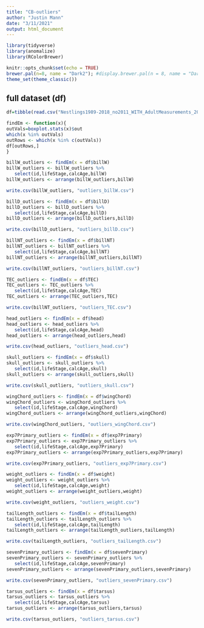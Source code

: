 ```yaml
---
title: "CB-outliers"
author: "Justin Mann"
date: "3/11/2021"
output: html_document
---
```

```r
library(tidyverse)
library(anomalize)
library(RColorBrewer) 
```

```r
knitr::opts_chunk$set(echo = TRUE)
brewer.pal(n=8, name = "Dark2"); #display.brewer.pal(n = 8, name = "Dark2")
theme_set(theme_classic())
```

## full dataset (df)

```r
df=tibble(read.csv("Nestlings1989-2018_no2011_WITH_AdultMeasurements_2001-2015.csv", h=T))
```

```r
findEm <- function(x){
outVals=boxplot.stats(x)$out
which(x %in% outVals)
outRows <- which(x %in% c(outVals))
df[outRows,]
}
```

```r
billW_outliers <- findEm(x = df$billW)
billW_outliers <- billW_outliers %>% 
   select(id,lifeStage,calcAge,billW)
billW_outliers <- arrange(billW_outliers,billW)

write.csv(billW_outliers, "outliers_billW.csv")
```

```r
billD_outliers <- findEm(x = df$billD)
billD_outliers <- billD_outliers %>% 
   select(id,lifeStage,calcAge,billD)
billD_outliers <- arrange(billD_outliers,billD)

write.csv(billD_outliers, "outliers_billD.csv")
```

```r
billNT_outliers <- findEm(x = df$billNT)
billNT_outliers <- billNT_outliers %>% 
   select(id,lifeStage,calcAge,billNT)
billNT_outliers <- arrange(billNT_outliers,billNT)

write.csv(billNT_outliers, "outliers_billNT.csv")
```

```r
TEC_outliers <- findEm(x = df$TEC)
TEC_outliers <- TEC_outliers %>% 
   select(id,lifeStage,calcAge,TEC)
TEC_outliers <- arrange(TEC_outliers,TEC)

write.csv(billNT_outliers, "outliers_TEC.csv")
```

```r
head_outliers <- findEm(x = df$head)
head_outliers <- head_outliers %>% 
   select(id,lifeStage,calcAge,head)
head_outliers <- arrange(head_outliers,head)

write.csv(head_outliers, "outliers_head.csv")
```

```r
skull_outliers <- findEm(x = df$skull)
skull_outliers <- skull_outliers %>% 
   select(id,lifeStage,calcAge,skull)
skull_outliers <- arrange(skull_outliers,skull)

write.csv(skull_outliers, "outliers_skull.csv")
```

```r
wingChord_outliers <- findEm(x = df$wingChord)
wingChord_outliers <- wingChord_outliers %>% 
   select(id,lifeStage,calcAge,wingChord)
wingChord_outliers <- arrange(wingChord_outliers,wingChord)

write.csv(wingChord_outliers, "outliers_wingChord.csv")
```

```r
exp7Primary_outliers <- findEm(x = df$exp7Primary)
exp7Primary_outliers <- exp7Primary_outliers %>% 
   select(id,lifeStage,calcAge,exp7Primary)
exp7Primary_outliers <- arrange(exp7Primary_outliers,exp7Primary)

write.csv(exp7Primary_outliers, "outliers_exp7Primary.csv")
```

```r
weight_outliers <- findEm(x = df$weight)
weight_outliers <- weight_outliers %>% 
   select(id,lifeStage,calcAge,weight)
weight_outliers <- arrange(weight_outliers,weight)

write.csv(weight_outliers, "outliers_weight.csv")
```


```r
tailLength_outliers <- findEm(x = df$tailLength)
tailLength_outliers <- tailLength_outliers %>% 
   select(id,lifeStage,calcAge,tailLength)
tailLength_outliers <- arrange(tailLength_outliers,tailLength)

write.csv(tailLength_outliers, "outliers_tailLength.csv")
```


```r
sevenPrimary_outliers <- findEm(x = df$sevenPrimary)
sevenPrimary_outliers <- sevenPrimary_outliers %>% 
   select(id,lifeStage,calcAge,sevenPrimary)
sevenPrimary_outliers <- arrange(sevenPrimary_outliers,sevenPrimary)

write.csv(sevenPrimary_outliers, "outliers_sevenPrimary.csv")
```


```r
tarsus_outliers <- findEm(x = df$tarsus)
tarsus_outliers <- tarsus_outliers %>% 
   select(id,lifeStage,calcAge,tarsus)
tarsus_outliers <- arrange(tarsus_outliers,tarsus)

write.csv(tarsus_outliers, "outliers_tarsus.csv")
```
